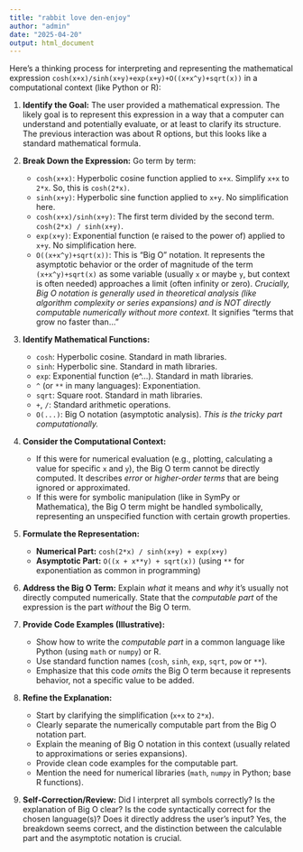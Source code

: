 ```yaml
---
title: "rabbit love den-enjoy"
author: "admin"
date: "2025-04-20"
output: html_document
---
```


Here's a thinking process for interpreting and representing the mathematical expression `cosh(x+x)/sinh(x+y)+exp(x+y)+O((x+x^y)+sqrt(x))` in a computational context (like Python or R):

1.  **Identify the Goal:** The user provided a mathematical expression. The likely goal is to represent this expression in a way that a computer can understand and potentially evaluate, or at least to clarify its structure. The previous interaction was about R options, but this looks like a standard mathematical formula.

2.  **Break Down the Expression:** Go term by term:
    *   `cosh(x+x)`: Hyperbolic cosine function applied to `x+x`. Simplify `x+x` to `2*x`. So, this is `cosh(2*x)`.
    *   `sinh(x+y)`: Hyperbolic sine function applied to `x+y`. No simplification here.
    *   `cosh(x+x)/sinh(x+y)`: The first term divided by the second term. `cosh(2*x) / sinh(x+y)`.
    *   `exp(x+y)`: Exponential function (e raised to the power of) applied to `x+y`. No simplification here.
    *   `O((x+x^y)+sqrt(x))`: This is "Big O" notation. It represents the asymptotic behavior or the order of magnitude of the term `(x+x^y)+sqrt(x)` as some variable (usually `x` or maybe `y`, but context is often needed) approaches a limit (often infinity or zero). *Crucially, Big O notation is generally used in theoretical analysis (like algorithm complexity or series expansions) and is NOT directly computable numerically without more context.* It signifies "terms that grow no faster than..."

3.  **Identify Mathematical Functions:**
    *   `cosh`: Hyperbolic cosine. Standard in math libraries.
    *   `sinh`: Hyperbolic sine. Standard in math libraries.
    *   `exp`: Exponential function (e^...). Standard in math libraries.
    *   `^` (or `**` in many languages): Exponentiation.
    *   `sqrt`: Square root. Standard in math libraries.
    *   `+`, `/`: Standard arithmetic operations.
    *   `O(...)`: Big O notation (asymptotic analysis). *This is the tricky part computationally.*

4.  **Consider the Computational Context:**
    *   If this were for numerical evaluation (e.g., plotting, calculating a value for specific `x` and `y`), the Big O term cannot be directly computed. It describes *error* or *higher-order terms* that are being ignored or approximated.
    *   If this were for symbolic manipulation (like in SymPy or Mathematica), the Big O term might be handled symbolically, representing an unspecified function with certain growth properties.

5.  **Formulate the Representation:**
    *   **Numerical Part:** `cosh(2*x) / sinh(x+y) + exp(x+y)`
    *   **Asymptotic Part:** `O((x + x**y) + sqrt(x))` (using `**` for exponentiation as common in programming)

6.  **Address the Big O Term:** Explain *what* it means and *why* it's usually not directly computed numerically. State that the *computable part* of the expression is the part *without* the Big O term.

7.  **Provide Code Examples (Illustrative):**
    *   Show how to write the *computable part* in a common language like Python (using `math` or `numpy`) or R.
    *   Use standard function names (`cosh`, `sinh`, `exp`, `sqrt`, `pow` or `**`).
    *   Emphasize that this code *omits* the Big O term because it represents behavior, not a specific value to be added.

8.  **Refine the Explanation:**
    *   Start by clarifying the simplification (`x+x` to `2*x`).
    *   Clearly separate the numerically computable part from the Big O notation part.
    *   Explain the meaning of Big O notation in this context (usually related to approximations or series expansions).
    *   Provide clean code examples for the computable part.
    *   Mention the need for numerical libraries (`math`, `numpy` in Python; base R functions).

9.  **Self-Correction/Review:** Did I interpret all symbols correctly? Is the explanation of Big O clear? Is the code syntactically correct for the chosen language(s)? Does it directly address the user's input? Yes, the breakdown seems correct, and the distinction between the calculable part and the asymptotic notation is crucial.